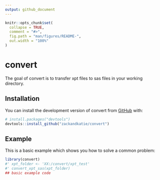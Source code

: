 ```yaml
---
output: github_document
---
```


<!-- README.md is generated from README.Rmd. Please edit that file -->

```r
knitr::opts_chunk$set(
  collapse = TRUE,
  comment = "#>",
  fig.path = "man/figures/README-",
  out.width = "100%"
)
```

# convert

<!-- badges: start -->
<!-- badges: end -->

The goal of convert is to transfer xpt files to sas files in your working directory.

## Installation

You can install the development version of convert from [GitHub](https://github.com/) with:

``` r
# install.packages("devtools")
devtools::install_github("zackandkatie/convert")
```

## Example

This is a basic example which shows you how to solve a common problem:

```r
library(convert)
#' xpt_folder <- 'XX:/convert/xpt_test'
#' convert_xpt_sas(xpt_folder)
## basic example code
```


